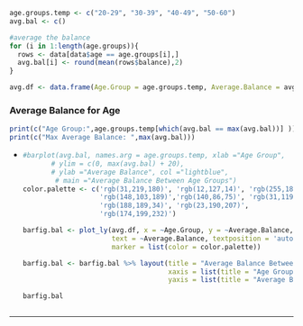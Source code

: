 ```r
age.groups.temp <- c("20-29", "30-39", "40-49", "50-60")
avg.bal <- c()

#average the balance
for (i in 1:length(age.groups)){
  rows <- data[data$age == age.groups[i],]
  avg.bal[i] <- round(mean(rows$balance),2)
}

avg.df <- data.frame(Age.Group = age.groups.temp, Average.Balance = avg.bal)
```

### Average Balance for Age 

```r
print(c("Age Group:",age.groups.temp[which(avg.bal == max(avg.bal))] ))
print(c("Max Average Balance: ",max(avg.bal)))
```

-   <div>

    ```r
    #barplot(avg.bal, names.arg = age.groups.temp, xlab ="Age Group", 
           # ylim = c(0, max(avg.bal) + 20),
           # ylab ="Average Balance", col ="lightblue", 
            # main ="Average Balance Between Age Groups")
    color.palette <- c('rgb(31,219,180)', 'rgb(12,127,14)', 'rgb(255,187,120)', 'rgb(214,39,40)',
                       'rgb(148,103,189)','rgb(140,86,75)', 'rgb(31,119,180)', 'rgb(127,127,127)',
                       'rgb(188,189,34)', 'rgb(23,190,207)',
                       'rgb(174,199,232)')

    barfig.bal <- plot_ly(avg.df, x = ~Age.Group, y = ~Average.Balance, type = 'bar',
                          text = ~Average.Balance, textposition = 'auto',
                          marker = list(color = color.palette))

    barfig.bal <- barfig.bal %>% layout(title = "Average Balance Between Age Groups",
                                        xaxis = list(title = "Age Group"),
                                        yaxis = list(title = "Average Balance"))

    barfig.bal



    ```

    </div>

------------------------------------------------------------------------

## 
